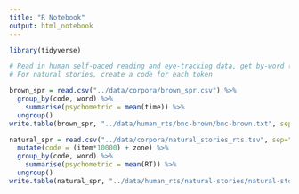 ```yaml
---
title: "R Notebook"
output: html_notebook
---
```




```r
library(tidyverse)
```

```r
# Read in human self-paced reading and eye-tracking data, get by-word (across subjects) averages, and save
# For natural stories, create a code for each token

brown_spr = read.csv("../data/corpora/brown_spr.csv") %>%
  group_by(code, word) %>%
    summarise(psychometric = mean(time)) %>%
  ungroup()
write.table(brown_spr, "../data/human_rts/bnc-brown/bnc-brown.txt", sep="\t", row.names = F)

natural_spr = read.csv("../data/corpora/natural_stories_rts.tsv", sep="\t") %>%
  mutate(code = (item*10000) + zone) %>%
  group_by(code, word) %>%
    summarise(psychometric = mean(RT)) %>%
  ungroup()
write.table(natural_spr, "../data/human_rts/natural-stories/natural-stories.txt", sep="\t", row.names = F)



```